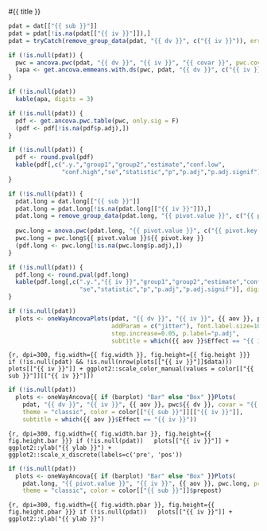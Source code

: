 
#{{ title }} 

```{r, include=FALSE}
pdat = dat[["{{ sub }}"]]
pdat = pdat[!is.na(pdat[["{{ iv }}"]]),]
pdat = tryCatch(remove_group_data(pdat, "{{ dv }}", c("{{ iv }}")), error = function(e) NULL)

if (!is.null(pdat)) {
  pwc = ancova.pwc(pdat, "{{ dv }}", "{{ iv }}", "{{ covar }}", pwc.covar=T)
  (apa <- get.ancova.emmeans.with.ds(pwc, pdat, "{{ dv }}", c("{{ iv }}"), "apa-format", covar = "{{ covar }}"))
}
```

```{r, echo=FALSE, purl=FALSE}
if (!is.null(pdat))
  kable(apa, digits = 3)
```

```{r, include=FALSE}
if (!is.null(pdat)) {
  pdf <- get.ancova.pwc.table(pwc, only.sig = F)
  (pdf <- pdf[!is.na(pdf$p.adj),])
}
```

```{r, echo=FALSE, purl=FALSE}
if (!is.null(pdat)) {
  pdf <- round.pval(pdf)
  kable(pdf[,c(".y.","group1","group2","estimate","conf.low",
               "conf.high","se","statistic","p","p.adj","p.adj.signif")], digits = 3)
}
```


```{r, include=FALSE}
if (!is.null(pdat)) {
  pdat.long = dat.long[["{{ sub }}"]]
  pdat.long = pdat.long[!is.na(pdat.long[["{{ iv }}"]]),]
  pdat.long = remove_group_data(pdat.long, "{{ pivot.value }}", c("{{ pivot.key }}","{{ iv }}"))
  
  pwc.long = anova.pwc(pdat.long, "{{ pivot.value }}", c("{{ pivot.key }}","{{ iv }}"))
  pwc.long = pwc.long${{ pivot.value }}${{ pivot.key }}
  (pdf.long <- pwc.long[!is.na(pwc.long$p.adj),])
}
```

```{r, echo=FALSE, purl=FALSE}
if (!is.null(pdat)) {
  pdf.long <- round.pval(pdf.long)
  kable(pdf.long[,c(".y.","{{ iv }}","group1","group2","estimate","conf.low","conf.high",
                    "se","statistic","p","p.adj","p.adj.signif")], digits = 3)
}
```

```{r}
if (!is.null(pdat))
  plots <- oneWayAncovaPlots(pdat, "{{ dv }}", "{{ iv }}", {{ aov }}, pwc${{ dv }},
                             addParam = c("jitter"), font.label.size=10,
                             step.increase=0.05, p.label="p.adj",
                             subtitle = which({{ aov }}$Effect == "{{ iv }}"))
```

```{r, dpi=300, fig.width={{ fig.width }}, fig.height={{ fig.height }}}
if (!is.null(pdat) && !is.null(nrow(plots[["{{ iv }}"]]$data)))
  plots[["{{ iv }}"]] + ggplot2::scale_color_manual(values = color[["{{ sub }}"]][["{{ iv }}"]])
```

```{r}
if (!is.null(pdat))
  plots <- oneWayAncova{{ if (barplot) "Bar" else "Box" }}Plots(
    pdat, "{{ dv }}", "{{ iv }}", {{ aov }}, pwc${{ dv }}, covar = "{{ covar }}",
    theme = "classic", color = color[["{{ sub }}"]][["{{ iv }}"]],
    subtitle = which({{ aov }}$Effect == "{{ iv }}"))
```

```{r, dpi=300, fig.width={{ fig.width.bar }}, fig.height={{ fig.height.bar }}}
if (!is.null(pdat))
  plots[["{{ iv }}"]] + ggplot2::ylab("{{ ylab }}") + ggplot2::scale_x_discrete(labels=c('pre', 'pos'))
```


```{r}
if (!is.null(pdat))
  plots <- oneWayAncova{{ if (barplot) "Bar" else "Box" }}Plots(
    pdat.long, "{{ pivot.value }}", "{{ iv }}", {{ aov }}, pwc.long, pre.post = "{{ pivot.key }}",
    theme = "classic", color = color[["{{ sub }}"]]$prepost)
```

```{r, dpi=300, fig.width={{ fig.width.pbar }}, fig.height={{ fig.height.pbar }}}
if (!is.null(pdat))
  plots[["{{ iv }}"]] + ggplot2::ylab("{{ ylab }}")
```

